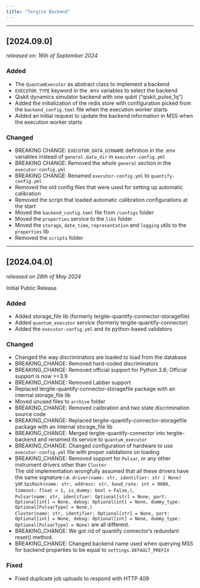 ```yaml
---
title: "Tergite Backend"
---
```


---

## [2024.09.0]
_released on: 16th of September 2024_

### Added
- The `QuantumExecutor` as abstract class to implement a backend
- `EXECUTOR_TYPE` keyword in the .env variables to select the backend
- Qiskit dynamics simulator backend with one qubit ("qiskit_pulse_1q")
- Added the initialization of the redis store with configuration picked from the `backend_config.toml` file
  when the execution worker starts
- Added an initial request to update the backend information in MSS 
  when the execution worker starts

### Changed
- BREAKING CHANGE: `EXECUTOR_DATA_DIRNAME` definition in the .env variables instead of `general.data_dir` in `executor-config.yml`
- BREAKING CHANGE: Removed the whole `general` section in the `executor-config.yml`
- BREAKING CHANGE: Renamed `executor-config.yml` to `quantify-config.yml`
- Removed the old config files that were used for setting up automatic calibration
- Removed the script that loaded automatic calibration configurations at the start
- Moved the `backend_config.toml` file from `/configs` folder
- Moved the `properties` service to the `libs` folder
- Moved the `storage`, `date_time`, `representation` and `logging` utils to the `properties` lib
- Removed the `scripts` folder

---

## [2024.04.0]
_released on 28th of May 2024_

Initial Public Release

### Added

- Added storage_file lib (formerly tergite-quantify-connector-storagefile)
- Added `quantum_executor` service (formerly tergite-quantify-connector)
- Added the `executor-config.yml` and its python-based validators

### Changed

- Changed the way discriminators are loaded to load from the database
- BREAKING_CHANGE: Removed hard-coded discriminators
- BREAKING_CHANGE: Removed official support for Python 3.8; Official support is now >=3.9
- BREAKING_CHANGE: Removed Labber support
- Replaced tergite-quantify-connector-storagefile package with an internal storage_file lib
- Moved unused files to `archive` folder
- BREAKING_CHANGE: Removed calibration and two state discrimination source code
- BREAKING_CHANGE: Replaced tergite-quantify-connector-storagefile package with an internal storage_file lib
- BREAKING_CHANGE: Merged tergite-quantify-connector into tergite-backend and renamed its service to `quantum_executor`
- BREAKING_CHANGE: Changed configuration of hardware to use `executor-config.yml` file with proper validations on loading
- BREAKING_CHANGE: Removed support for `Pulsar`, or any other instrument drivers other than `Cluster`   
  The old implementation wrongfully assumed that all these drivers have the same signature i.e. `driver(name: str, identifier: str | None)`  
  yet `SpiRack(name: str, address: str, baud_rate: int = 9600, timeout: float = 1, is_dummy: bool = False,)`,   
  `Pulsar(name: str, identifier: Optional[str] = None, port: Optional[int] = None, debug: Optional[int] = None, dummy_type: Optional[PulsarType] = None,)`   
  `Cluster(name: str, identifier: Optional[str] = None, port: Optional[int] = None, debug: Optional[int] = None, dummy_type: Optional[PulsarType] = None)` are all different.  
- BREAKING_CHANGE: We got rid of quantify connector’s redundant reset() method.
- BREAKING_CHANGE: Changed backend name used when querying MSS for backend properties to be equal to `settings.DEFAULT_PREFIX`

### Fixed

- Fixed duplicate job uploads to respond with HTTP 409
